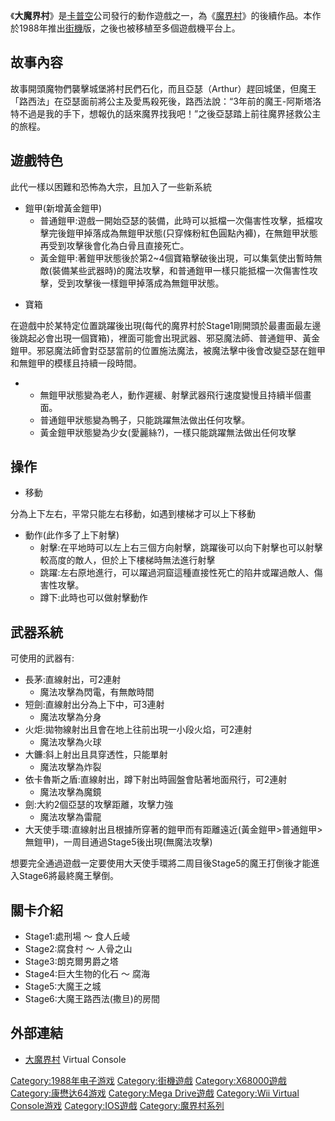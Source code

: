 {{unreferenced|time=2018-01-16T16:51:06+00:00}}
{{Infobox VG
| title       = 大魔界村
| original    = 
| japanese    = 大魔界村
| english     = Ghouls'n Ghosts
| image       = 
| caption     = 
| official    = 
| common      = 
| genre       = [[動作遊戲|動作遊戲]]
| platforms   = [[Arcade|Arcade]]、[[Amiga|Amiga]]、[[Atari_ST|Atari ST]]<br>[[Amstrad_CPC|Amstrad CPC]]、[[X68000|X68000]]<br>CP System、[[Commodore_64|Commodore 64]]<br>Super Grafx、[[ZX_Spectrum|ZX Spectrum]]<br>[[Sega_Master_System|Sega Master System]]<br>[[Mega_Drive|Mega Drive]]、[[Virtual_Console|Virtual Console]]、[[iOS|iOS]]
| developer   = 
| publisher   = [[卡普空|卡普空]]
| distributor = 
| director    = 
| producer    = 
| designer    = 藤原得郎、吉本伸一、山本尚司
| writer      = 
| programmer  = 小池ひろし、篠原雅嗣、上山真一
| composer    = 河本圭代
| artist      = 
| series      = [[魔界村系列|魔界村系列]]
| engine      = 
| modes       = [[單人遊戲|單人遊戲]]
| released    = '''Arcade'''{{vgrelease|JP|December 1988}}'''Amiga'''{{vgrelease|NA|July 1989|PAL|August 19, 1990}}'''Mega Drive'''{{vgrelease|JP|October 29, 1989|NA|September 1989|EU|November 30, 1990}}'''SuperGrafx'''{{vgrelease|JP|July 27, 1990}}'''Sega Master System'''{{vgrelease|NA|March 1990|EU|April 1990}}'''X68000'''{{vgrelease|JP|April 1994}}
| onlinegame  = 
| shutdown    = 
| cabinet       = 直立
| arcade system = CPS-1
| cpu           = MC68000 (@ 10.000 MHz)<br>Z80 (@ 3.580 MHz)
| sound         = YM2151 (@ 3.580 MHz)<br>OKI6295 (@ 1.000 MHz)
| display       = 
}}
《'''大魔界村'''》是[[卡普空|卡普空]]公司發行的動作遊戲之一，為《[[魔界村|魔界村]]》的後續作品。本作於1988年推出[[街機|街機]]版，之後也被移植至多個遊戲機平台上。

==故事內容==
故事開頭魔物們襲擊城堡將村民們石化，而且亞瑟（Arthur）趕回城堡，但魔王「路西法」在亞瑟面前將公主及愛馬殺死後，路西法說：“3年前的魔王-阿斯塔洛特不過是我的手下，想報仇的話來魔界找我吧！”之後亞瑟踏上前往魔界拯救公主的旅程。

==遊戲特色==
此代一樣以困難和恐怖為大宗，且加入了一些新系統

*鎧甲(新增黃金鎧甲)
**普通鎧甲:遊戲一開始亞瑟的裝備，此時可以抵檔一次傷害性攻擊，抵檔攻擊完後鎧甲掉落成為無鎧甲狀態(只穿條粉紅色圓點內褲)，在無鎧甲狀態再受到攻擊後會化為白骨且直接死亡。
**黃金鎧甲:著鎧甲狀態後於第2~4個寶箱擊破後出現，可以集氣使出暫時無敵(裝備某些武器時)的魔法攻擊，和普通鎧甲一樣只能抵檔一次傷害性攻擊，受到攻擊後一樣鎧甲掉落成為無鎧甲狀態。

*寶箱
在遊戲中於某特定位置跳躍後出現(每代的魔界村於Stage1剛開頭於最畫面最左邊後跳起必會出現一個寶箱)，裡面可能會出現武器、邪惡魔法師、普通鎧甲、黃金鎧甲。邪惡魔法師會對亞瑟當前的位置施法魔法，被魔法擊中後會改變亞瑟在鎧甲和無鎧甲的模樣且持續一段時間。
**無鎧甲狀態變為老人，動作遲緩、射擊武器飛行速度變慢且持續半個畫面。
**普通鎧甲狀態變為鴨子，只能跳躍無法做出任何攻擊。
**黃金鎧甲狀態變為少女(愛麗絲?)，一樣只能跳躍無法做出任何攻擊

==操作==
*移動
分為上下左右，平常只能左右移動，如遇到樓梯才可以上下移動

*動作(此作多了上下射擊)
**射擊:在平地時可以左上右三個方向射擊，跳躍後可以向下射擊也可以射擊較高度的敵人，但於上下樓梯時無法進行射擊
**跳躍:左右原地進行，可以躍過洞窟這種直接性死亡的陷井或躍過敵人、傷害性攻擊。
**蹲下:此時也可以做射擊動作

==武器系統==
可使用的武器有:

*長茅:直線射出，可2連射
**魔法攻擊為閃電，有無敵時間
*短劍:直線射出分為上下中，可3連射
**魔法攻擊為分身
*火炬:拋物線射出且會在地上往前出現一小段火焰，可2連射
**魔法攻擊為火球
*大鐮:斜上射出且具穿透性，只能單射
**魔法攻擊為炸裂
*依卡魯斯之盾:直線射出，蹲下射出時圓盤會貼著地面飛行，可2連射
**魔法攻擊為魔鏡
*劍:大約2個亞瑟的攻擊距離，攻擊力強
**魔法攻擊為雷龍
*大天使手環:直線射出且根據所穿著的鎧甲而有距離遠近(黃金鎧甲>普通鎧甲>無鎧甲)，一周目通過Stage5後出現(無魔法攻擊)

想要完全通過遊戲一定要使用大天使手環將二周目後Stage5的魔王打倒後才能進入Stage6將最終魔王擊倒。

==關卡介紹==
*Stage1:處刑場 ～ 食人丘崚
*Stage2:腐食村 ～ 人骨之山
*Stage3:朗克爾男爵之塔
*Stage4:巨大生物的化石 ～ 腐海
*Stage5:大魔王之城
*Stage6:大魔王路西法(撒旦)的房間

==外部連結==
*[http://vc.sega.jp/vc_daimakaimura/ 大魔界村] {{Wayback|url=http://vc.sega.jp/vc_daimakaimura/ |date=20200118053605 }}Virtual Console{{ja}}

{{魔界村系列}}

{{DEFAULTSORT:Daimakaimura}}
[[Category:1988年电子游戏|Category:1988年电子游戏]]
[[Category:街機遊戲|Category:街機遊戲]]
[[Category:X68000遊戲|Category:X68000遊戲]]
[[Category:康懋达64游戏|Category:康懋达64游戏]]
[[Category:Mega_Drive遊戲|Category:Mega Drive遊戲]]
[[Category:Wii_Virtual_Console游戏|Category:Wii Virtual Console游戏]]
[[Category:IOS遊戲|Category:IOS遊戲]]
[[Category:魔界村系列|Category:魔界村系列]]